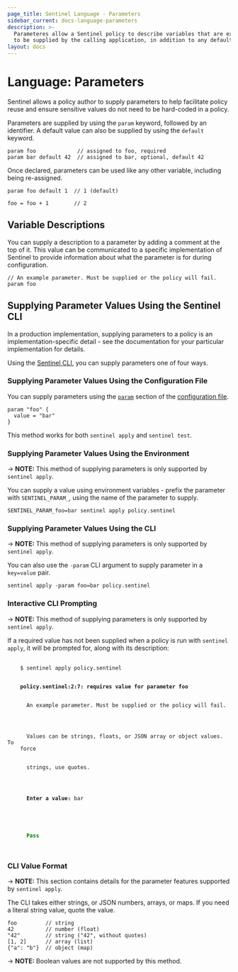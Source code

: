 ```yaml
---
page_title: Sentinel Language - Parameters
sidebar_current: docs-language-parameters
description: >-
  Parameteres allow a Sentinel policy to describe variables that are expected
  to be supplied by the calling application, in addition to any default value.
layout: docs
---
```


# Language: Parameters

Sentinel allows a policy author to supply parameters to help facilitate policy
reuse and ensure sensitive values do not need to be hard-coded in a policy.

Parameters are supplied by using the `param` keyword, followed by an identifier.
A default value can also be supplied by using the `default` keyword.

```sentinel
param foo             // assigned to foo, required
param bar default 42  // assigned to bar, optional, default 42
```

Once declared, parameters can be used like any other variable, including being
re-assigned.

```sentinel
param foo default 1  // 1 (default)

foo = foo + 1        // 2
```

## Variable Descriptions

You can supply a description to a parameter by adding a comment at the top of
it. This value can be communicated to a specific implementation of Sentinel to
provide information about what the parameter is for during configuration.

```sentinel
// An example parameter. Must be supplied or the policy will fail.
param foo
```

## Supplying Parameter Values Using the Sentinel CLI

In a production implementation, supplying parameters to a policy is an
implementation-specific detail - see the documentation for your particular
implementation for details.

Using the [Sentinel CLI](/sentinel/commands), you can supply parameters one of
four ways.

### Supplying Parameter Values Using the Configuration File

You can supply parameters using the
[`param`](/sentinel/configuration#parameters) section of the
[configuration file](/sentinel/configuration).

```hcl
param "foo" {
  value = "bar"
}
```

This method works for both `sentinel apply` and `sentinel test`.

### Supplying Parameter Values Using the Environment

-> **NOTE:** This method of supplying parameters is only supported by `sentinel apply`.

You can supply a value using environment variables - prefix the parameter with
`SENTINEL_PARAM_`, using the name of the parameter to supply.

```plaintext
SENTINEL_PARAM_foo=bar sentinel apply policy.sentinel
```

### Supplying Parameter Values Using the CLI

-> **NOTE:** This method of supplying parameters is only supported by `sentinel apply`.

You can also use the `-param` CLI argument to supply parameter in a `key=value`
pair.

```plaintext
sentinel apply -param foo=bar policy.sentinel
```

### Interactive CLI Prompting

-> **NOTE:** This method of supplying parameters is only supported by `sentinel apply`.

If a required value has not been supplied when a policy is run with `sentinel apply`, it will be prompted for, along with its description:

<pre>
  <code>
    $ sentinel apply policy.sentinel
    <br />
    <b>policy.sentinel:2:7: requires value for parameter foo</b>
    <br />
    &nbsp;&nbsp;An example parameter. Must be supplied or the policy will fail.
    <br />
    <br />
    &nbsp;&nbsp;Values can be strings, floats, or JSON array or object values. To
    force
    <br />
    &nbsp;&nbsp;strings, use quotes.
    <br />
    <br />
    &nbsp;&nbsp;<b>Enter a value:</b> bar
    <br />
    <br />
    <font color="green">
      <b>Pass</b>
    </font>
  </code>
</pre>

### CLI Value Format

-> **NOTE:** This section contains details for the parameter features supported by `sentinel apply`.

The CLI takes either strings, or JSON numbers, arrays, or maps. If you need a
literal string value, quote the value.

```sentinel
foo         // string
42          // number (float)
"42"        // string ("42", without quotes)
[1, 2]      // array (list)
{"a": "b"}  // object (map)
```

-> **NOTE:** Boolean values are not supported by this method.
